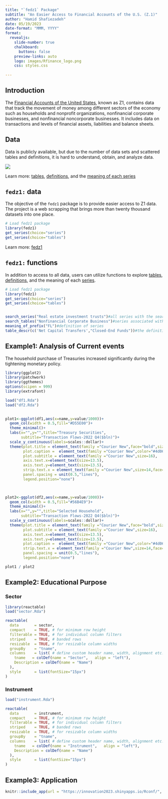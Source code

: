 ```yaml
---
title: "`fedz1` Package"
subtitle: "An Easier Access to Financial Accounts of the U.S. (Z.1)"
author: "Hamid Shafiezadeh"
date: 05/19/2023
date-format: "MMM, YYYY"
format:
  revealjs: 
    slide-number: true
    chalkboard: 
      buttons: false
    preview-links: auto
    logo: images/Rfinance_logo.png
    css: styles.css
    
---
```


## Introduction 

The [Financial Accounts of the United States](https://www.federalreserve.gov/apps/fof/){target="_blank"}, known as Z1, contains data that track the movement of money among different sectors of the economy such as households and nonprofit organizations, nonfinancial corporate businesses, and nonfinancial noncorporate businesses. It includes data on transactions and levels of financial assets, liabilities and balance sheets. 


## Data 

Data is publicly available, but due to the number of data sets and scattered tables and definitions, it is hard to understand, obtain, and analyze data.

![](images/all.png){.border}


::: footer
Learn more: [tables](https://www.federalreserve.gov/apps/fof/FOFTables.aspx){target="_blank"}, [definitions](https://www.federalreserve.gov/apps/fof/Guide/z1_tables_description.pdf){target="_blank"}, and the [meaning of each series](https://www.federalreserve.gov/apps/fof/SeriesStructure.aspx){target="_blank"}
:::

## `fedz1:` data {auto-animate="true"}

The objective of the `fedz1` package is to provide easier access to Z1 data. The project is a web scrapping that brings more than twenty thousand datasets into one place. 

``` r
# Load fedz1 package
library(fedz1)
get_series(choice="series")
get_series(choice="tables")

```

::: footer
Learn more: [fedz1](https://cran.r-project.org/web/packages/fedz1/fedz1.pdf){target="_blank"}
:::

## `fedz1:` functions {auto-animate="true"}

In addition to access to all data, users can utilize functions to explore [tables](https://www.federalreserve.gov/apps/fof/FOFTables.aspx){target="_blank"}, [definitions](https://www.federalreserve.gov/apps/fof/Guide/z1_tables_description.pdf){target="_blank"}, and the meaning of each [series](https://www.federalreserve.gov/apps/fof/SeriesStructure.aspx){target="_blank"}.

``` r
# Load fedz1 package
library(fedz1)
get_series(choice="series")
get_series(choice="tables")


search_series("Real estate investment trusts")#all series with the search
search_tables("Nonfinancial Corporate Business")#series associated with a table
meaning_of_prefix("FL")#definition of series
table_descr(c('Net Capital Transfers',"Closed-End Funds"))#the definition of a table

```

## Example1: Analysis of Current events

The household purchase of Treasuries increased significantly during the tightening monetary policy. 

```r
library(ggplot2)
library(patchwork)
library(ggthemes)
options(scipen = 999)
library(extrafont)

load("df1.Rda")
load("df2.Rda")

 
plot1<-ggplot(df1,aes(x=name,y=value/1000))+
  geom_col(width = 0.5,fill="#D55E00")+
  theme_minimal()+
  labs(x="",y="",title="Treasury Securities",
       subtitle="Transaction Flows-2022 Q4($bln)")+
  scale_y_continuous(labels=scales::dollar)+
  theme(plot.title = element_text(family ="Courier New",face="bold",size=18),
        plot.caption =  element_text(family ="Courier New",color="#4d060d"),
        plot.subtitle = element_text(family ="Courier New",size=16),
        axis.text.x=element_text(size=13.5),
        axis.text.y=element_text(size=13.5),
        strip.text.x = element_text(family ="Courier New",size=14,face="bold"),
        panel.spacing = unit(0.5,"lines"),
        legend.position="none")

 

plot2<-ggplot(df2,aes(x=name,y=value/1000))+
  geom_col(width = 0.5,fill="#56B4E9")+
  theme_minimal()+
  labs(x="",y="",title="Selected Household",
       subtitle="Transaction Flows-2022 Q4($bln)")+
  scale_y_continuous(labels=scales::dollar)+
  theme(plot.title = element_text(family ="Courier New",face="bold",size=18),
        plot.subtitle = element_text(family ="Courier New",size=16),
        axis.text.x=element_text(size=13.5),
        axis.text.y=element_text(size=13.5),
        plot.caption =  element_text(family ="Courier New",color="#4d060d"),
        strip.text.x = element_text(family ="Courier New",size=14,face="bold"),
        panel.spacing = unit(0.5,"lines"),
        legend.position="none")


```

```r
plot1 / plot2
```


## Example2: Educational Purpose 

::: panel-tabset

### Sector

```r
library(reactable)
load("sector.Rda")

reactable(
  data       = sector,
  compact    = TRUE, # for minimum row height
  filterable = TRUE, # for individual column filters
  striped    = TRUE, # banded rows
  resizable  = TRUE, # for resizable column widths
  groupBy    = "tname",
  columns    = list( # define custom header name, width, alignment etc.
    tname   = colDef(name = "Sector",   align = "left"),
    Description = colDef(name = "Name")
  ),
  style      = list(fontSize="15px")
)
```

### Instrument

```r
load("instrument.Rda")

reactable(
  data       = instrument,
  compact    = TRUE, # for minimum row height
  filterable = TRUE, # for individual column filters
  striped    = TRUE, # banded rows
  resizable  = TRUE, # for resizable column widths
  groupBy    = "tname",
  columns    = list( # define custom header name, width, alignment etc.
    tname   = colDef(name = "Instrument",   align = "left"),
    Description = colDef(name = "Name")
  ),
  style      = list(fontSize="15px")
)
```

:::

## Example3: Application 

```r
knitr::include_app(url = "https://innovation2023.shinyapps.io/Rconf/", height = "600px")
```


